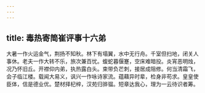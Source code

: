 ```yaml
---
---
---
```

title: 毒热寄简崔评事十六弟
---




大暑一作火运金气，荆扬不知秋。林下有塌翼，水中无行舟。千室但扫地，闭关人事休。老夫一作大转不乐，旅次兼百忧。蝮蛇暮偃蹇，空床难暗投。炎宵恶明烛，况乃怀旧丘。开襟仰内弟，执热露白头。束带负芒刺，接居成阻修。何当清霜飞，会子临江楼。载闻大易义，讽兴一作咏诗家流。蕴藉异时辈，检身非苟求。皇皇使臣体，信是德业优。楚材择杞梓，汉苑归骅骝。短章达我心，理为一云待识者筹。